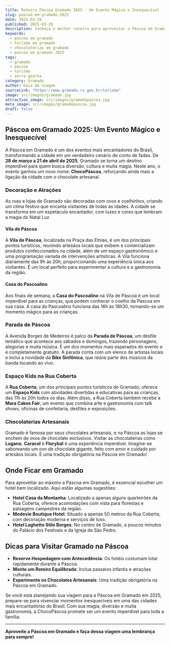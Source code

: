 ```yaml
---
title: Roteiro Páscoa Gramado 2025 - Um Evento Mágico e Inesquecível
slug: pascoa-em-gramado-2025
date: 2025-03-29
published: 2025-03-29
description: Conheça o melhor roteiro para aproveitar a Páscoa em Gramado, um evento cheio de magia, diversão e chocolate artesanal.
keywords:
  - pascoa em gramado
  - turismo em gramado
  - chocolaterias em gramado
  - pascoa em gramado 2025
tags:
  - gramado
  - pascoa
  - turismo
  - serra gaúcha
category: Gramado
author: Guia de viagem
sourceLink: "https://www.gramado.rs.gov.br/turismo"
image: src/images/gramado.jpg
attraction_image: src/images/gramadopascoa.jpg
meta_image: src/images/gramadopascoa.jpg
draft: false
---
```



## Páscoa em Gramado 2025: Um Evento Mágico e Inesquecível

A Páscoa em Gramado é um dos eventos mais encantadores do Brasil, transformando a cidade em um verdadeiro cenário de conto de fadas. De **28 de março a 21 de abril de 2025**, Gramado se torna um destino imperdível para quem busca diversão, cultura e muita magia. Neste ano, o evento ganhou um novo nome: **ChocoPáscoa**, reforçando ainda mais a ligação da cidade com o chocolate artesanal.


### Decoração e Atrações

As ruas e lojas de Gramado são decoradas com ovos e coelhinhos, criando um clima festivo que encanta visitantes de todas as idades. A cidade se transforma em um espetáculo encantador, com luzes e cores que lembram a magia do Natal Luz.

#### Vila de Páscoa

A **Vila de Páscoa**, localizada na Praça das Etnias, é um dos principais pontos turísticos, reunindo artesãos locais que exibem e comercializam produtos confeccionados na cidade, além de um espaço gastronômico e uma programação variada de intervenções artísticas. A Vila funciona diariamente das 9h às 20h, proporcionando uma experiência única aos visitantes. É um local perfeito para experimentar a cultura e a gastronomia da região.

#### Casa do Pascoalino

Aos finais de semana, a **Casa do Pascoalino** na Vila de Páscoa é um local imperdível para as crianças, que podem conhecer o coelho da Páscoa em sua casa. A casa do Pascoalino funciona das 16h às 18h30, tornando-se um momento mágico para as crianças.

### Parada de Páscoa

A Avenida Borges de Medeiros é palco da **Parada de Páscoa**, um desfile temático que acontece aos sábados e domingos, trazendo personagens, alegorias e muita música. É um dos momentos mais esperados do evento e é completamente gratuito. A parada conta com um elenco de artistas locais e inclui a novidade da **Bike Sinfônica**, que reúne parte dos músicos da banda tocando ao vivo.

### Espaço Kids na Rua Coberta

A **Rua Coberta**, um dos principais pontos turísticos de Gramado, oferece um **Espaço Kids** com atividades divertidas e educativas para as crianças, das 11h às 20h todos os dias. Além disso, a Rua Coberta também recebe a **Mara Cakes Fair**, um evento que combina arte e gastronomia com talk shows, oficinas de confeitaria, desfiles e exposições.

### Chocolaterias Artesanais

Gramado é famosa por seus chocolates artesanais, e na Páscoa as lojas se enchem de ovos de chocolate exclusivos. Visitar as chocolaterias como **Lugano**, **Caracol** e **Florybal** é uma experiência imperdível. Imagine-se saboreando um ovo de chocolate gigante, feito com amor e cuidado por artesãos locais. É uma tradição obrigatória na Páscoa em Gramado!


## Onde Ficar em Gramado

Para aproveitar ao máximo a Páscoa em Gramado, é essencial escolher um hotel bem localizado. Aqui estão algumas sugestões:

- **Hotel Casa da Montanha**: Localizado a apenas alguns quarteirões da Rua Coberta, oferece acomodações com vista para florestas e paisagens campestres da região.
- **Modevie Boutique Hotel**: Situado a apenas 50 metros da Rua Coberta, com decoração moderna e serviços de luxo.
- **Hotel Laghetto Stilo Borges**: No centro de Gramado, a poucos minutos do Palácio dos Festivais e da Igreja de São Pedro.

## Dicas para Visitar Gramado na Páscoa

- **Reserve Hospedagem com Antecedência**: Os hotéis costumam lotar rapidamente durante a Páscoa.
- **Monte um Roteiro Equilibrado**: Inclua passeios infantis e atrações culturais.
- **Experimente os Chocolates Artesanais**: Uma tradição obrigatória na Páscoa em Gramado.

Se você está planejando sua viagem para a Páscoa em Gramado em 2025, prepare-se para vivenciar momentos inesquecíveis em uma das cidades mais encantadoras do Brasil. Com sua magia, diversão e muita gastronomia, a ChocoPáscoa promete ser um evento imperdível para toda a família.

---

**Aproveite a Páscoa em Gramado e faça dessa viagem uma lembrança para sempre!**